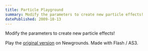 ```yaml
---
title: Particle Playground
summary: Modify the parameters to create new particle effects!
datePublished: 2009-10-13
---
```



Modify the parameters to create new particle effects!

Play the [original version](https://www.newgrounds.com/portal/view/514511) on Newgrounds.  Made with Flash / AS3.


<RuffleEmbed swfPath="/flash/514511_Particle_Playground_Finish.swf" width={800} height={600} />
<script src="https://unpkg.com/@ruffle-rs/ruffle"></script>